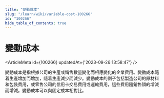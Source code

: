 ```yaml
---
title: "變動成本"
slug: "/learn/wiki/variable-cost-100266"
id: "100266"
hide_table_of_contents: true
---
```



# 變動成本

<ArticleMeta id={100266} updatedAt={'2023-09-26 13:58:47'} />
<div className='border-solid border-b border-t-0 my-4 border-[var(--ifm-color-gray-300)]' />

變動成本是指根據公司的生產或銷售數量變化而相應變化的企業費用。變動成本隨着生產增加而增加，隨着生產減少而減少。變動成本的例子包括製造公司的原材料和包裝費用，或零售公司的信用卡交易費用或運輸費用，這些費用隨銷售額的增減而增減。變動成本可以與固定成本相對比。
